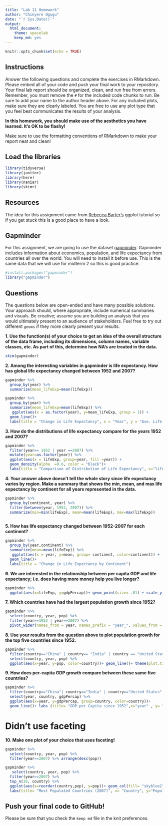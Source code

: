 ```yaml
---
title: "Lab 11 Homework"
author: "Chinyere Ogugu"
date: "`r Sys.Date()`"
output:
  html_document: 
    theme: spacelab
    keep_md: yes
---
```


```r
knitr::opts_chunk$set(echo = TRUE)
```

## Instructions
Answer the following questions and complete the exercises in RMarkdown. Please embed all of your code and push your final work to your repository. Your final lab report should be organized, clean, and run free from errors. Remember, you must remove the `#` for the included code chunks to run. Be sure to add your name to the author header above. For any included plots, make sure they are clearly labeled. You are free to use any plot type that you feel best communicates the results of your analysis.  

**In this homework, you should make use of the aesthetics you have learned. It's OK to be flashy!**

Make sure to use the formatting conventions of RMarkdown to make your report neat and clean!  

## Load the libraries
```r
library(tidyverse)
library(janitor)
library(here)
library(naniar)
library(skimr)
``` 

## Resources
The idea for this assignment came from [Rebecca Barter's](http://www.rebeccabarter.com/blog/2017-11-17-ggplot2_tutorial/) ggplot tutorial so if you get stuck this is a good place to have a look.  

## Gapminder
For this assignment, we are going to use the dataset [gapminder](https://cran.r-project.org/web/packages/gapminder/index.html). Gapminder includes information about economics, population, and life expectancy from countries all over the world. You will need to install it before use. This is the same data that we will use for midterm 2 so this is good practice.
```r
#install.packages("gapminder")
library("gapminder")
```

## Questions
The questions below are open-ended and have many possible solutions. Your approach should, where appropriate, include numerical summaries and visuals. Be creative; assume you are building an analysis that you would ultimately present to an audience of stakeholders. Feel free to try out different `geoms` if they more clearly present your results.  

**1. Use the function(s) of your choice to get an idea of the overall structure of the data frame, including its dimensions, column names, variable classes, etc. As part of this, determine how NA's are treated in the data.**  
```r
skim(gapminder)
```

**2. Among the interesting variables in gapminder is life expectancy. How has global life expectancy changed between 1952 and 2007?**
```r
gapminder %>% 
  group_by(year) %>% 
  summarize(mean_lifeExp=mean(lifeExp))
```

```r
gapminder %>% 
  group_by(year) %>% 
  summarize(mean_lifeExp=mean(lifeExp)) %>% 
   ggplot(aes(x = as.factor(year), y=mean_lifeExp, group = 1)) +
  geom_line()+ 
  labs(title = "Change in Life Expectancy", x = "Year", y = "Ave. Life Expectancy")
```

**3. How do the distributions of life expectancy compare for the years 1952 and 2007?**
```r
gapminder %>% 
  filter(year== 1952 | year ==2007) %>% 
  mutate(year=as.factor(year)) %>% 
  ggplot(aes(x = lifeExp, group=year, fill =year)) +
  geom_density(alpha  =0.6, color = "black")+
  labs(title = "Comparison of Distribution of Life Expectancy", x="life expectancy", y="Distribution")
```

**4. Your answer above doesn't tell the whole story since life expectancy varies by region. Make a summary that shows the min, mean, and max life expectancy by continent for all years represented in the data.**
```r
gapminder %>% 
  group_by(continent, year) %>% 
  filter(between(year, 1952, 2007)) %>% 
  summarize(min=min(lifeExp), mean=mean(lifeExp), max=max(lifeExp))
```
```r

```


**5. How has life expectancy changed between 1952-2007 for each continent?**
```r
gapminder %>% 
  group_by(year,continent) %>% 
  summarize(mean=mean(lifeExp)) %>% 
   ggplot(aes(x = year, y=mean, group= continent, color=continent)) +
  geom_line()+
  labs(title = "Change in Life Expectancy by Continent")
```


**6. We are interested in the relationship between per capita GDP and life expectancy; i.e. does having more money help you live longer?**
```r
gapminder %>% 
  ggplot(aes(x=lifeExp, y=gdpPercap))+ geom_point(size= .01) + scale_y_log10() + geom_smooth(method = lm, se=F)+ labs(title = "GDP vs Life Expectancy", x="Life Expectancy", y="GDP per Capita")
```


**7. Which countries have had the largest population growth since 1952?**
```r
gapminder %>% 
  select(country, year, pop) %>% 
  filter(year==1952 | year==2007) %>% 
  pivot_wider(names_from = year, names_prefix = "year_", values_from = pop) %>% mutate(popgrowth=year_2007-year_1952) %>% arrange(desc(popgrowth))
```

**8. Use your results from the question above to plot population growth for the top five countries since 1952.**
```r
gapminder %>% 
  filter(country=="China" | country== "India" | country == "United States" | country == "Indonesia" | country == "Brazil") %>% 
  select(country, year, pop) %>% 
  ggplot(aes(x=year, y=pop, color=country))+ geom_line()+ theme(plot.title=element_text(hjust=1), axis.text.x = element_text(angle = 50, hjust=.5))+ labs(title= "Population Growth since 1952", x="year", y="population")
```
**9. How does per-capita GDP growth compare between these same five countries?**
```r
gapminder %>% 
  filter(country=="China"| country=="India" | country=="United States" | country=="Indonesia" | country=="Brazil") %>% 
  select(year, country, gdpPercap) %>% 
  ggplot(aes(x=year, y=gdpPercap, group=country, color=country))+
  geom_line()+ labs (title= "GDP per Capita since 1952",x="year" , y= "gdp per capita")
```
# Didn't use faceting
**10. Make one plot of your choice that uses faceting!**
```r
gapminder %>% 
  select(country, year, pop) %>% 
  filter(year==2007) %>% arrange(desc(pop))
```
```r
gapminder %>% 
   select(country, year, pop) %>% 
  filter(year==2007) %>% 
  top_n(10, country) %>% 
  ggplot(aes(x=reorder(country,pop), y=pop))+ geom_col(fill= "skyblue2")+ theme_classic() +coord_flip()+ 
  labs(title= "Most Populated Countries (2007)", x= "Country", y="Population")
```

## Push your final code to GitHub!
Please be sure that you check the `keep md` file in the knit preferences. 